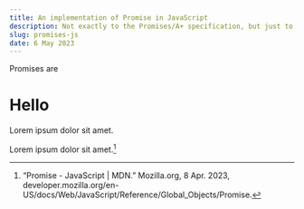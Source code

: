 ```yaml
---
title: An implementation of Promise in JavaScript
description: Not exactly to the Promises/A+ specification, but just to grasp the basic idea of it.
slug: promises-js
date: 6 May 2023
---
```


Promises are

# Hello

Lorem ipsum dolor sit amet.


Lorem ipsum dolor sit amet.[^1]


[^1]: “Promise - JavaScript | MDN.” Mozilla.org, 8 Apr. 2023, developer.mozilla.org/en-US/docs/Web/JavaScript/Reference/Global_Objects/Promise.
[^2]: “Promises/A+.” Promisesaplus.com, 2023, promisesaplus.com/.

